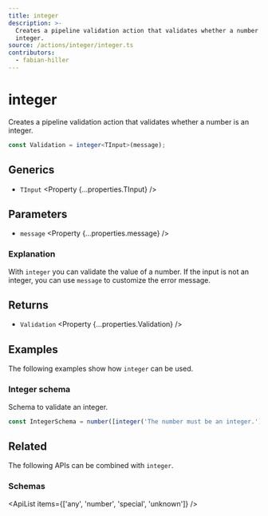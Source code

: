 ```yaml
---
title: integer
description: >-
  Creates a pipeline validation action that validates whether a number is an 
  integer.
source: /actions/integer/integer.ts
contributors:
  - fabian-hiller
---
```



# integer

Creates a pipeline validation action that validates whether a number is an integer.

```ts
const Validation = integer<TInput>(message);
```

## Generics

- `TInput` <Property {...properties.TInput} />

## Parameters

- `message` <Property {...properties.message} />

### Explanation

With `integer` you can validate the value of a number. If the input is not an integer, you can use `message` to customize the error message.

## Returns

- `Validation` <Property {...properties.Validation} />

## Examples

The following examples show how `integer` can be used.

### Integer schema

Schema to validate an integer.

```ts
const IntegerSchema = number([integer('The number must be an integer.')]);
```

## Related

The following APIs can be combined with `integer`.

### Schemas

<ApiList items={['any', 'number', 'special', 'unknown']} />
